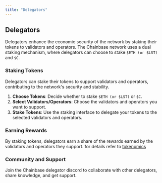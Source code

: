 ```yaml
---
title: "Delegators"
---
```


## Delegators

Delegators enhance the economic security of the network by staking their tokens to validators and operators. The Chainbase network uses a dual staking mechanism, where delegators can choose to stake `$ETH (or $LST)` and `$C`.

### Staking Tokens

Delegators can stake their tokens to support validators and operators, contributing to the network's security and stability.

1. **Choose Tokens**: Decide whether to stake `$ETH (or $LST)` or `$C`.
2. **Select Validators/Operators**: Choose the validators and operators you want to support.
3. **Stake Tokens**: Use the staking interface to delegate your tokens to the selected validators and operators.

### Earning Rewards

By staking tokens, delegators earn a share of the rewards earned by the validators and operators they support.
for details refer to [tokenomics](/introduction/tokenomics)

### Community and Support

Join the Chainbase delegator discord to collaborate with other delegators, share knowledge, and get support.
